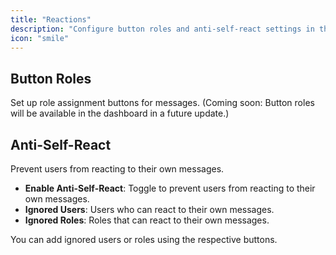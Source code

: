 ```yaml
---
title: "Reactions"
description: "Configure button roles and anti-self-react settings in the Greed Dashboard."
icon: "smile"
---
```


## Button Roles
Set up role assignment buttons for messages. (Coming soon: Button roles will be available in the dashboard in a future update.)

## Anti-Self-React
Prevent users from reacting to their own messages.
- **Enable Anti-Self-React**: Toggle to prevent users from reacting to their own messages.
- **Ignored Users**: Users who can react to their own messages.
- **Ignored Roles**: Roles that can react to their own messages.

<Note>
You can add ignored users or roles using the respective buttons.
</Note> 